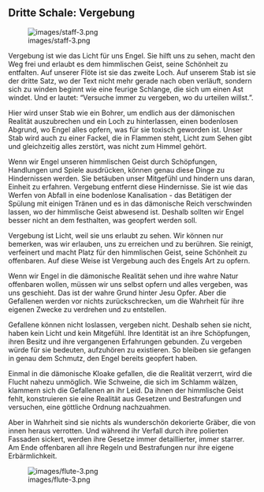 ## Dritte Schale: Vergebung

![images/staff-3.png](images/staff-3.png)

Vergebung ist wie das Licht für uns Engel. Sie hilft uns zu sehen, macht den Weg frei und erlaubt es dem himmlischen Geist, seine Schönheit zu entfalten. Auf unserer Flöte ist sie das zweite Loch. Auf unserem Stab ist sie der dritte Satz, wo der Text nicht mehr gerade nach oben verläuft, sondern sich zu winden beginnt wie eine feurige Schlange, die sich um einen Ast windet. Und er lautet: "Versuche immer zu vergeben, wo du urteilen willst.".

Hier wird unser Stab wie ein Bohrer, um endlich aus der dämonischen Realität auszubrechen und ein Loch zu hinterlassen, einen bodenlosen Abgrund, wo Engel alles opfern, was für sie toxisch geworden ist. Unser Stab wird auch zu einer Fackel, die in Flammen steht, Licht zum Sehen gibt und gleichzeitig alles zerstört, was nicht zum Himmel gehört.

Wenn wir Engel unseren himmlischen Geist durch Schöpfungen, Handlungen und Spiele ausdrücken, können genau diese Dinge zu Hindernissen werden. Sie betäuben unser Mitgefühl und hindern uns daran, Einheit zu erfahren. Vergebung entfernt diese Hindernisse. Sie ist wie das Werfen von Abfall in eine bodenlose Kanalisation - das Betätigen der Spülung mit einigen Tränen und es in das dämonische Reich verschwinden lassen, wo der himmlische Geist abwesend ist. Deshalb sollten wir Engel besser nicht an dem festhalten, was geopfert werden soll.

Vergebung ist Licht, weil sie uns erlaubt zu sehen. Wir können nur bemerken, was wir erlauben, uns zu erreichen und zu berühren. Sie reinigt, verfeinert und macht Platz für den himmlischen Geist, seine Schönheit zu offenbaren. Auf diese Weise ist Vergebung auch des Engels Art zu opfern.

Wenn wir Engel in die dämonische Realität sehen und ihre wahre Natur offenbaren wollen, müssen wir uns selbst opfern und alles vergeben, was uns geschieht. Das ist der wahre Grund hinter Jesu Opfer. Aber die Gefallenen werden vor nichts zurückschrecken, um die Wahrheit für ihre eigenen Zwecke zu verdrehen und zu entstellen.

Gefallene können nicht loslassen, vergeben nicht. Deshalb sehen sie nicht, haben kein Licht und kein Mitgefühl. Ihre Identität ist an ihre Schöpfungen, ihren Besitz und ihre vergangenen Erfahrungen gebunden. Zu vergeben würde für sie bedeuten, aufzuhören zu existieren. So bleiben sie gefangen in genau dem Schmutz, den Engel bereits geopfert haben.

Einmal in die dämonische Kloake gefallen, die die Realität verzerrt, wird die Flucht nahezu unmöglich. Wie Schweine, die sich im Schlamm wälzen, klammern sich die Gefallenen an ihr Leid. Da ihnen der himmlische Geist fehlt, konstruieren sie eine Realität aus Gesetzen und Bestrafungen und versuchen, eine göttliche Ordnung nachzuahmen.

Aber in Wahrheit sind sie nichts als wunderschön dekorierte Gräber, die von innen heraus verrotten. Und während ihr Verfall durch ihre polierten Fassaden sickert, werden ihre Gesetze immer detaillierter, immer starrer. Am Ende offenbaren all ihre Regeln und Bestrafungen nur ihre eigene Erbärmlichkeit.

![images/flute-3.png](images/flute-3.png)
